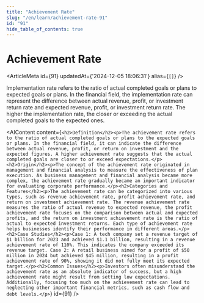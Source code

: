 ```yaml
---
title: "Achievement Rate"
slug: "/en/learn/achievement-rate-91"
id: "91"
hide_table_of_contents: true
---
```



# Achievement Rate

<ArticleMeta id={91} updatedAt={'2024-12-05 18:06:31'} alias={`[]`} />
<div className='border-solid border-b border-t-0 my-4 border-[var(--ifm-color-gray-300)]' />

Implementation rate refers to the ratio of actual completed goals or plans to expected goals or plans. In the financial field, the implementation rate can represent the difference between actual revenue, profit, or investment return rate and expected revenue, profit, or investment return rate. The higher the implementation rate, the closer or exceeding the actual completed goals to the expected ones.

<AIContent content={`<h2>Definition</h2><p>The achievement rate refers to the ratio of actual completed goals or plans to the expected goals or plans. In the financial field, it can indicate the difference between actual revenue, profit, or return on investment and the expected figures. A higher achievement rate suggests that the actual completed goals are closer to or exceed expectations.</p><h2>Origin</h2><p>The concept of the achievement rate originated in management and financial analysis to measure the effectiveness of plan execution. As business management and financial analysis became more complex, the achievement rate gradually became an important indicator for evaluating corporate performance.</p><h2>Categories and Features</h2><p>The achievement rate can be categorized into various types, such as revenue achievement rate, profit achievement rate, and return on investment achievement rate. The revenue achievement rate measures the ratio of actual revenue to expected revenue, the profit achievement rate focuses on the comparison between actual and expected profits, and the return on investment achievement rate is the ratio of actual to expected investment returns. Each type of achievement rate helps businesses identify their performance in different areas.</p><h2>Case Studies</h2><p>Case 1: A tech company set a revenue target of $1 billion for 2023 and achieved $1.1 billion, resulting in a revenue achievement rate of 110%. This indicates the company exceeded its revenue target. Case 2: A retail business aimed for a profit of $50 million in 2024 but achieved $45 million, resulting in a profit achievement rate of 90%, showing it did not fully meet its expected target.</p><h2>Common Issues</h2><p>Investors often misunderstand the achievement rate as an absolute indicator of success, but a high achievement rate might result from setting low expectations. Additionally, focusing too much on the achievement rate can lead to neglecting other important financial metrics, such as cash flow and debt levels.</p>`} id={91} />
